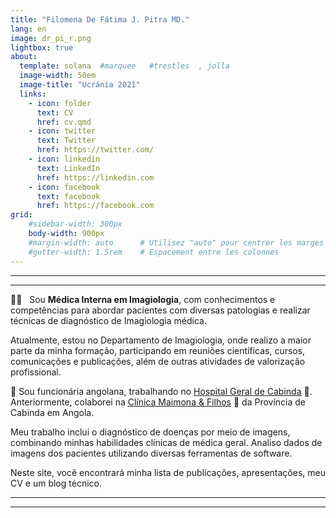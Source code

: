 ```yaml
---
title: "Filomena De Fátima J. Pitra MD."
lang: en
image: dr_pi_r.png 
lightbox: true
about:
  template: solana  #marquee   #trestles  , jolla
  image-width: 50em
  image-title: "Ucránia 2021"
  links:
    - icon: folder
      text: CV 
      href: cv.qmd
    - icon: twitter
      text: Twitter
      href: https://twitter.com/
    - icon: linkedin
      text: LinkedIn
      href: https://linkedin.com
    - icon: facebook
      text: facebook
      href: https://facebook.com
grid:
    #sidebar-width: 300px
    body-width: 900px
    #margin-width: auto      # Utilisez "auto" pour centrer les marges
    #gutter-width: 1.5rem    # Espacement entre les colonnes
---
```


------------------------------------------------------------------------

------------------------------------------------------------------------

👩‍⚕️   Sou **Médica Interna em Imagiologia**, com conhecimentos e competências para abordar pacientes com diversas patologias e realizar técnicas de diagnóstico de Imagiologia médica.

Atualmente, estou no Departamento de Imagiologia, onde realizo a maior parte da minha formação, participando em reuniões científicas, cursos, comunicações e publicações, além de outras atividades de valorização profissional.

👜 Sou funcionária angolana, trabalhando no [Hospital Geral de Cabinda]() 💝. Anteriormente, colaborei na [Clínica Maimona & Filhos](https://clinicamaimona.com/) 💚 da Província de Cabinda em Angola.

Meu trabalho inclui o diagnóstico de doenças por meio de imagens, combinando minhas habilidades clínicas de médica geral. Analiso dados de imagens dos pacientes utilizando diversas ferramentas de software.

Neste site, você encontrará minha lista de publicações, apresentações, meu CV e um blog técnico.

------------------------------------------------------------------------

------------------------------------------------------------------------
